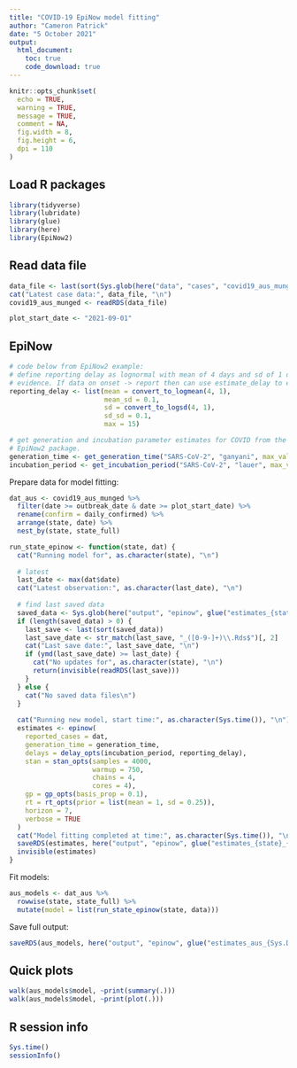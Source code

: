 ```yaml
---
title: "COVID-19 EpiNow model fitting"
author: "Cameron Patrick"
date: "5 October 2021"
output: 
  html_document:
    toc: true
    code_download: true
---
```


```r
knitr::opts_chunk$set(
  echo = TRUE,
  warning = TRUE,
  message = TRUE,
  comment = NA,
  fig.width = 8,
  fig.height = 6,
  dpi = 110
)
```

## Load R packages

<!--
To obtain latest EpiNow2:
  remotes::install_github("epiforecasts/EpiNow2")
-->

```r
library(tidyverse)
library(lubridate)
library(glue)
library(here)
library(EpiNow2)
```

## Read data file

```r
data_file <- last(sort(Sys.glob(here("data", "cases", "covid19_aus_munged_*.Rds"))))
cat("Latest case data:", data_file, "\n")
covid19_aus_munged <- readRDS(data_file)
```

```r
plot_start_date <- "2021-09-01"
```

## EpiNow

```r
# code below from EpiNow2 example:
# define reporting delay as lognormal with mean of 4 days and sd of 1 day in absence of
# evidence. If data on onset -> report then can use estimate_delay to estimate the delay
reporting_delay <- list(mean = convert_to_logmean(4, 1),
                        mean_sd = 0.1,
                        sd = convert_to_logsd(4, 1),
                        sd_sd = 0.1,
                        max = 15)

# get generation and incubation parameter estimates for COVID from the
# EpiNow2 package.
generation_time <- get_generation_time("SARS-CoV-2", "ganyani", max_value = 30)
incubation_period <- get_incubation_period("SARS-CoV-2", "lauer", max_value = 30)
```

Prepare data for model fitting:

```r
dat_aus <- covid19_aus_munged %>%
  filter(date >= outbreak_date & date >= plot_start_date) %>%
  rename(confirm = daily_confirmed) %>%
  arrange(state, date) %>%
  nest_by(state, state_full)
```

```r
run_state_epinow <- function(state, dat) {
  cat("Running model for", as.character(state), "\n")
  
  # latest
  last_date <- max(dat$date)
  cat("Latest observation:", as.character(last_date), "\n")
  
  # find last saved data
  saved_data <- Sys.glob(here("output", "epinow", glue("estimates_{state}_*.Rds")))
  if (length(saved_data) > 0) {
    last_save <- last(sort(saved_data))
    last_save_date <- str_match(last_save, "_([0-9-]+)\\.Rds$")[, 2]
    cat("Last save date:", last_save_date, "\n")
    if (ymd(last_save_date) >= last_date) {
      cat("No updates for", as.character(state), "\n")
      return(invisible(readRDS(last_save)))
    }
  } else {
    cat("No saved data files\n")
  }
  
  cat("Running new model, start time:", as.character(Sys.time()), "\n")
  estimates <- epinow(
    reported_cases = dat,
    generation_time = generation_time,
    delays = delay_opts(incubation_period, reporting_delay),
    stan = stan_opts(samples = 4000,
                     warmup = 750,
                     chains = 4,
                     cores = 4),
    gp = gp_opts(basis_prop = 0.1),
    rt = rt_opts(prior = list(mean = 1, sd = 0.25)),
    horizon = 7,
    verbose = TRUE
  )
  cat("Model fitting completed at time:", as.character(Sys.time()), "\n")
  saveRDS(estimates, here("output", "epinow", glue("estimates_{state}_{last_date}.Rds")))
  invisible(estimates)
}
```


Fit models:

```r
aus_models <- dat_aus %>%
  rowwise(state, state_full) %>%
  mutate(model = list(run_state_epinow(state, data)))
```

Save full output:

```r
saveRDS(aus_models, here("output", "epinow", glue("estimates_aus_{Sys.Date()}.Rds")))
```

## Quick plots

```r
walk(aus_models$model, ~print(summary(.)))
walk(aus_models$model, ~print(plot(.)))
```


## R session info

```r
Sys.time()
sessionInfo()
```

